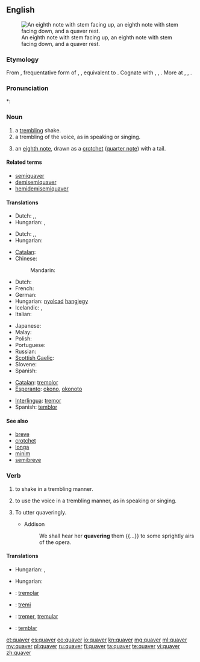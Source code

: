 ==English==
{{wikipedia}}
[[Image:Eighth notes and rest.png|thumb|An eighth note with stem facing up, an eighth note with stem facing down, and a quaver rest.]]

===Etymology===
From {{etyl|enm|en}} {{term|quaveren|lang=enm}}, frequentative form of {{term|quaven|lang=enm}}, {{term|cwavien||to tremble|lang=enm}}, equivalent to {{suffix|quave|er}}. Cognate with {{etyl|nds|-}} {{term|quabbeln||to quiver|lang=nds}}, {{etyl|de|-}} {{term|quabbeln|lang=de}}, {{term|quappeln||to quiver|lang=de}}. More at {{l|en|quave}}, {{l|en|quab}}, {{l|en|quiver}}.

===Pronunciation===
*: {{rhymes|eɪvə(r)}}

===Noun===
{{en-noun}}

# a [[trembling]] shake.
# a trembling of the voice, as in speaking or singing.
# {{context|music}} an [[eighth note]], drawn as a [[crotchet]] ([[quarter note]]) with a tail.

====Related terms====
* [[semiquaver]]
* [[demisemiquaver]]
* [[hemidemisemiquaver]]

====Translations====
{{trans-top|a trembling shake}}
* Dutch: {{t+|nl|trilling}},{{t+|nl|beving}},
* Hungarian: {{t+|hu|reszketés}}, {{t+|hu|remegés}}
{{trans-mid}}
{{trans-bottom}}

{{trans-top|a trembling of the voice}}
* Dutch: {{t-|nl|vibrato}},{{t-|nl|tremolo}},
* Hungarian: {{t+|hu|remegés}}
{{trans-mid}}
{{trans-bottom}}

{{trans-top|''(music)'' an eighth note}}
* [[Catalan]]: {{t+|ca|corxera|f}}
* Chinese:
*: Mandarin: {{t|cmn|八分音符|sc=Hani}}
* Dutch: {{t-|nl|achtste noot}}
* French: {{t+|fr|croche|f}}
* German: {{t-|de|Achtelnote|f}}
* Hungarian: [[nyolcad]] [[hangjegy]]
* Icelandic: {{t|is|áttundapartsnóta|f}}, {{t|is|áttundipartur|m}}
* Italian: {{t-|it|croma|f}}
{{trans-mid}}
* Japanese: {{t-|ja|八分音符|tr=hachibun onpu|sc=Jpan}}
* Malay: {{t-|ms|kuaver}}
* Polish: {{t+|pl|ósemka|f}}
* Portuguese: {{t-|pt|colcheia|f}}
* Russian: {{t-|ru|восьмая нота|f|tr=vos’mája nóta}}
* [[Scottish Gaelic]]: {{t-|gd|caman|m}}
* Slovene: {{t-|sl|osminka|f}}
* Spanish: {{t+|es|corchea|f}}
{{trans-bottom}}

{{checktrans-top}}
* [[Catalan]]: [[tremolor]]
* [[Esperanto]]: [[okono]], [[okonoto]]
{{trans-mid}}
* [[Interlingua]]: [[tremor]]
* Spanish: [[temblor]]
{{trans-bottom}}

====See also====
* [[breve]]
* [[crotchet]]
* [[longa]]
* [[minim]]
* [[semibreve]]

===Verb===
{{en-verb|quavers|quavering|quavered|quavered}}

# to shake in a trembling manner.
# {{context|intransitive}} to use the voice in a trembling manner, as in speaking or singing.
# {{context|transitive}} To utter quaveringly.
#* Addison
#*: We shall hear her '''quavering''' them {{...}} to some sprightly airs of the opera.

====Translations====
{{trans-top|to shake}}
* Hungarian: {{t+|hu|remeg}}, {{t+|hu|reszket}}
{{trans-mid}}
{{trans-bottom}}

{{trans-top|to use the voice in a trembling manner}}
* Hungarian: {{t-|hu|trillázik}}
{{trans-mid}}
{{trans-bottom}}

{{checktrans-top}}
* {{ttbc|ca}}: [[tremolar]]
* {{ttbc|eo}}: [[tremi]]
{{trans-mid}}
* {{ttbc|ia}}: [[tremer]], [[tremular]]
* {{ttbc|es}}: [[temblar]]
{{trans-bottom}}

[[et:quaver]]
[[es:quaver]]
[[eo:quaver]]
[[io:quaver]]
[[kn:quaver]]
[[mg:quaver]]
[[ml:quaver]]
[[my:quaver]]
[[pl:quaver]]
[[ru:quaver]]
[[fi:quaver]]
[[ta:quaver]]
[[te:quaver]]
[[vi:quaver]]
[[zh:quaver]]
